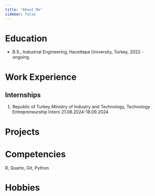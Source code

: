 ```yaml
---
title: "About Me"
sidebar: false 
---
```


# Education

-   B.S., Industrial Engineering, Hacettepe University, Turkey, 2022 - ongoing.

# Work Experience

## Internships

1.  Republic of Turkey Ministry of Industry and Technology, Technology Entrepreneurship Intern 21.08.2024-18.09.2024

# Projects

# Competencies

R, Quarto, Git, Python

# Hobbies
